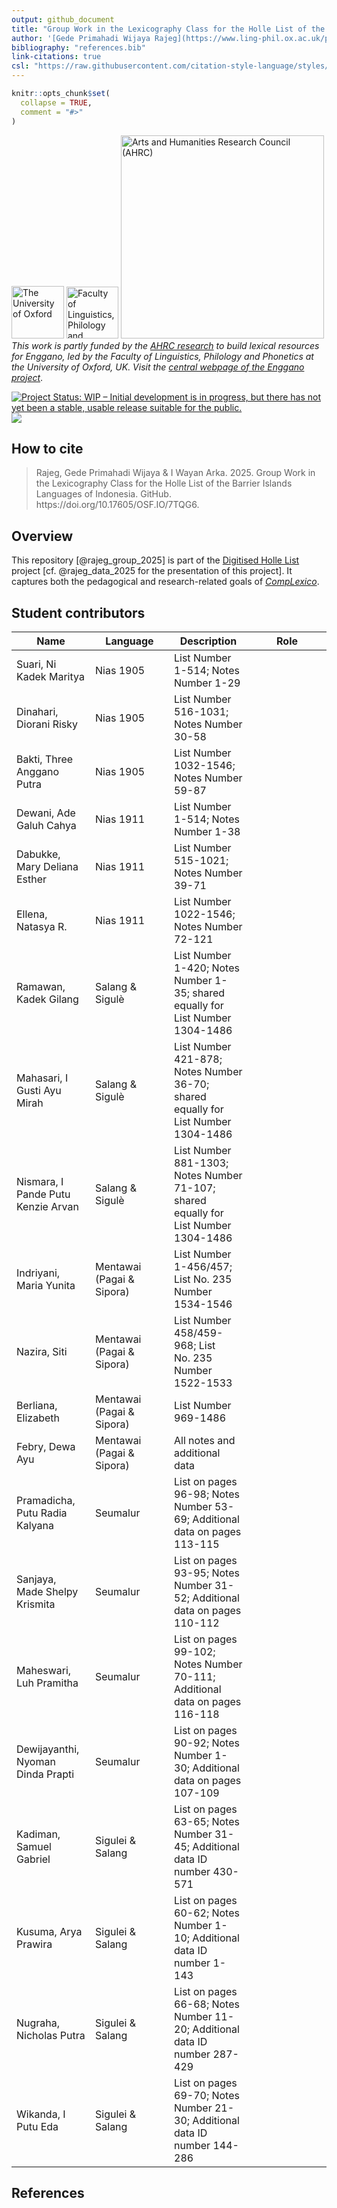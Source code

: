 ```yaml
---
output: github_document
title: "Group Work in the Lexicography Class for the Holle List of the Barrier Islands Languages of Indonesia"
author: '[Gede Primahadi Wijaya Rajeg](https://www.ling-phil.ox.ac.uk/people/gede-rajeg) <a itemprop="sameAs" content="https://orcid.org/0000-0002-2047-8621" href="https://orcid.org/0000-0002-2047-8621" target="orcid.widget" rel="noopener noreferrer" style="vertical-align:top;"><img src="https://orcid.org/sites/default/files/images/orcid_16x16.png" style="width:1em;margin-right:.5em;" alt="ORCID iD icon"></a> & [I Wayan Arka](https://researchers.anu.edu.au/researchers/arka-iww) <a itemprop="sameAs" content="https://orcid.org/0000-0002-2819-6186" href="https://orcid.org/0000-0002-2819-6186" target="orcid.widget" rel="noopener noreferrer" style="vertical-align:top;"><img src="https://orcid.org/sites/default/files/images/orcid_16x16.png" style="width:1em;margin-right:.5em;" alt="ORCID iD icon"></a>'
bibliography: "references.bib"
link-citations: true
csl: "https://raw.githubusercontent.com/citation-style-language/styles/refs/heads/master/unified-style-sheet-for-linguistics.csl"
---
```


<!-- README.md is generated from README.Rmd. Please edit that file -->

```r
knitr::opts_chunk$set(
  collapse = TRUE,
  comment = "#>"
)
```

<!-- badges: start -->
[![The University of Oxford](https://raw.githubusercontent.com/engganolang/digitised-holle-list/main/file-oxweb-logo.gif){width="84"}](https://www.ox.ac.uk/) [![Faculty of Linguistics, Philology and Phonetics, the University of Oxford](https://raw.githubusercontent.com/engganolang/digitised-holle-list/main/file-lingphil.png){width="83"}](https://www.ling-phil.ox.ac.uk/) [![Arts and Humanities Research Council (AHRC)](https://raw.githubusercontent.com/engganolang/digitised-holle-list/main/file-ahrc.png){width="325"}](https://www.ukri.org/councils/ahrc/) </br>*This work is partly funded by the [AHRC research](https://gtr.ukri.org/projects?ref=AH%2FW007290%2F1) to build lexical resources for Enggano, led by the Faculty of Linguistics, Philology and Phonetics at the University of Oxford, UK. Visit the [central webpage of the Enggano project](https://enggano.ling-phil.ox.ac.uk/)*.

[![Project Status: WIP – Initial development is in progress, but there has not yet been a stable, usable release suitable for the public.](https://www.repostatus.org/badges/latest/wip.svg)](https://www.repostatus.org/#wip) [![](https://img.shields.io/badge/OSF-10.17605/OSF.IO/7TQG6-green.svg)](https://doi.org/10.17605/OSF.IO/7TQG6)
<!-- badges: end -->

## How to cite

> Rajeg, Gede Primahadi Wijaya & I Wayan Arka. 2025. Group Work in the Lexicography Class for the Holle List of the Barrier Islands Languages of Indonesia. GitHub. https://doi.org/10.17605/OSF.IO/7TQG6.

## Overview

This repository [@rajeg_group_2025] is part of the [Digitised Holle List](https://portal.sds.ox.ac.uk/projects/Digitised_Holle_List/259172) project [cf. @rajeg_data_2025 for the presentation of this project]. It captures both the pedagogical and research-related goals of [*CompLexico*](https://github.com/complexico).

## Student contributors

Name | Language | Description | Role
--- | --- | --- | ---
Suari, Ni Kadek Maritya | Nias 1905 | List Number 1-514; Notes Number 1-29 |
Dinahari, Diorani Risky | Nias 1905 | List Number 516-1031; Notes Number 30-58 |
Bakti, Three Anggano Putra | Nias 1905 | List Number 1032-1546; Notes Number 59-87 |
Dewani, Ade Galuh Cahya | Nias 1911 | List Number 1-514; Notes Number 1-38 |
Dabukke, Mary Deliana Esther | Nias 1911 | List Number 515-1021; Notes Number 39-71 |
Ellena, Natasya R. | Nias 1911 | List Number 1022-1546; Notes Number 72-121 |
Ramawan, Kadek Gilang | Salang & Sigulè | List Number 1-420; Notes Number 1-35; shared equally for List Number 1304-1486 |
Mahasari, I Gusti Ayu Mirah | Salang & Sigulè | List Number 421-878; Notes Number 36-70; shared equally for List Number 1304-1486 |
Nismara, I Pande Putu Kenzie Arvan | Salang & Sigulè | List Number 881-1303; Notes Number 71-107; shared equally for List Number 1304-1486 |
Indriyani, Maria Yunita | Mentawai (Pagai & Sipora) | List Number 1-456/457; List No. 235 Number 1534-1546 |
Nazira, Siti | Mentawai (Pagai & Sipora) | List Number 458/459-968; List No. 235 Number 1522-1533 |
Berliana, Elizabeth | Mentawai (Pagai & Sipora) | List Number 969-1486 |
Febry, Dewa Ayu | Mentawai (Pagai & Sipora) | All notes and additional data |
Pramadicha, Putu Radia Kalyana | Seumalur | List on pages 96-98; Notes Number 53-69; Additional data on pages 113-115 | 
Sanjaya, Made Shelpy Krismita | Seumalur | List on pages 93-95; Notes Number 31-52; Additional data on pages 110-112 |
Maheswari, Luh Pramitha | Seumalur | List on pages 99-102; Notes Number 70-111; Additional data on pages 116-118 |
Dewijayanthi, Nyoman Dinda Prapti | Seumalur | List on pages 90-92; Notes Number 1-30; Additional data on pages 107-109 |
Kadiman, Samuel Gabriel | Sigulei & Salang | List on pages 63-65; Notes Number 31-45; Additional data ID number 430-571 |
Kusuma, Arya Prawira | Sigulei & Salang | List on pages 60-62; Notes Number 1-10; Additional data ID number 1-143 |
Nugraha, Nicholas Putra | Sigulei & Salang | List on pages 66-68; Notes Number 11-20; Additional data ID number 287-429 |
Wikanda, I Putu Eda | Sigulei & Salang | List on pages 69-70; Notes Number 21-30; Additional data ID number 144-286 |

## References